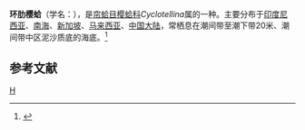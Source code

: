 {{Speciesbox
| taxon = Cyclotellina remies
| binomial_authority = (Linnaeus)
}}
'''环肋樱蛤'''（学名：''{{lang|la|Cyclotellina remies}}''），是[[帘蛤目|帘蛤目]][[樱蛤科|樱蛤科]]''Cyclotellina''属的一种。主要分布于[[印度尼西亚|印度尼西亚]]、[[南海|南海]]、[[新加坡|新加坡]]、[[马来西亚|马来西亚]]、[[中国大陆|中国大陆]]，常栖息在潮间带至潮下带20米、潮间带中区泥沙质底的海底。<ref>{{cite web|url=http://shell.sinica.edu.tw/chinese/shellbase_detail.php?science_no=3802|title=国际贝库：环肋樱蛤|publisher=台湾贝类资料库|accessdate=2009-08-11|archive-date=2016-03-04|archive-url=https://web.archive.org/web/20160304125335/http://shell.sinica.edu.tw/chinese/shellbase_detail.php?science_no=3802|dead-url=no}}</ref>

== 参考文献 ==
{{reflist}}
{{taxonbar}}
[[Category:樱蛤科|H]]